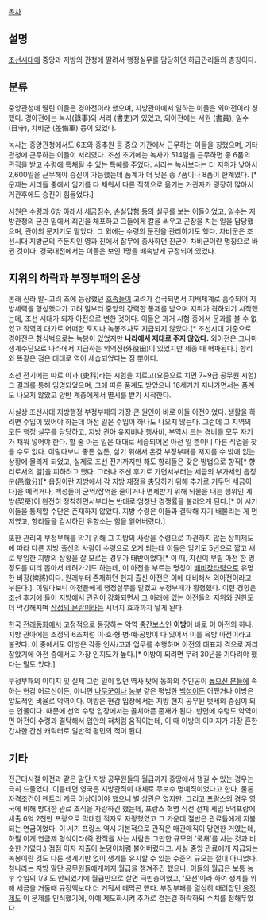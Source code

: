[[목차]]


== 설명 ==
[[조선]]시대에 중앙과 지방의 관청에 딸려서 행정실무를 담당하던 하급관리들의 총칭이다. 

== 분류 ==
중앙관청에 딸린 이들은 경아전이라 했으며, 지방관아에서 일하는 이들은 외아전이라 칭했다. 경아전에는 녹사(錄事)와 서리 (書吏)가 있었고, 외아전에는 서원 (書員), 일수 (日守), 차비군 (差備軍) 등이 있었다.

녹사는 중앙관청에서도 6조와 중추원 등 중요 기관에서 근무하는 이들을 칭했으며, 기타 관청에 근무하는 이들이 서리였다. 조선 초기에는 녹사가 514일을 근무하면 종 6품의 관직을 받고 수령에 특채될 수 있는 특혜를 주었다. 서리는 녹사보다는 더 지위가 낮아서 2,600일을 근무해야 승진이 가능했는데 품계가 더 낮은 종 7품이나 8품이 한계였다. [* 문제는 서리들 중에서 임기를 다 채워서 다른 직책으로 옮기는 거관자가 굉장히 많아서 거관후에도 승진이 힘들었다.] 
 
서원은 수령과 6방 아래서 세금징수, 손실답험 등의 실무를 보는 이들이었고, 일수는 지방관청의 군관 밑에서 죄인을 체포하고 그들에게 칼을 씌우고 곤장을 치는 일을 담당했으며, 관아의 문지기도 맡았다. 그 외에는 수령의 둔전을 관리하기도 했다. 차비군은 조선시대 지방군의 주둔지인 영과 진에서 잡무에 종사하던 진군이 차비군이란 명칭으로 바뀐 것이다. 경국대전에서는 이들은 보인 1명을 배속받게 규정되어 있었다.

== 지위의 하락과 부정부패의 온상 ==

본래 신라 말~고려 초에 등장했던 [[호족]]들이 고려가 건국되면서 지배체계로 흡수되어 지방세력을 형성했다가 고려 말부터 중앙의 강력한 통제를 받으며 지위가 격하되기 시작했는데, 조선 시대가 되자 아전으로 변한 것이다. 이들은 과거 시험 중에서 문과를 볼 수 없었고 직역의 대가로 어떠한 토지나 녹봉조차도 지급되지 않았다.[* 조선시대 기준으로 경아전은 형식벅으로는 녹봉이 있었지만 '''나라에서 제대로 주지 않았다.''' 외아전은 그나마 생계수단으로 나라에서 지급하는 외역전(外役田)이 있었지만 세종 때 혁파된다.] 향리와 똑같은 점은 대대로 역이 세습되었다는 점 뿐이다.

조선 전기에는 따로 이과 (吏科)라는 시험을 치르고(요즘으로 치면 7~9급 공무원 시험) 그 결과를 통해 임명되었으며, 그에 따른 품계도 받았으나 16세기가 지나가면서는 품계도 나오지 않았고 양반 계층에게서 멸시를 받기 시작한다.

사실상 조선시대 지방행정 부정부패의 가장 큰 원인이 바로 이들 아전이었다. 생활을 하려면 수입이 있어야 하는데 아전 일은 수입이 하나도 나오지 않는다. 그런데 그 지역의 모든 행정 실무를 담당하고, 지방 관아 유지비나 행사비, 부역시 드는 경비를 모두 자기가 채워 넣어야 한다. 할 줄 아는 일은 대대로 세습되어온 아전 일 뿐이니 다른 직업을 찾을 수도 없다. 이렇다보니 좋든 싫든, 살기 위해서 온갖 부정부패를 저지를 수 밖에 없는 상황에 몰리게 되었고, 실제로 조선 전기까지만 해도 향리들은 갖은 방법으로 향직[* 향리로서의 일]을 피하려고 했다. 그러나 조선 후기로 가면서부터는 세금의 부가세인 읍징분(邑徵分)[* 읍징이란 지방에서 각 지방 재정을 충당하기 위해 추가로 거두던 세금이다]을 떼먹거나, 백성들이 군역/잡역을 줄이거나 면제받기 위해 뇌물을 내는 행위인 계방(契房)이 완전히 정착하면서부터는 반대로 엄청난 경쟁률을 불러오게 된다.[* 이 시기 이들을 통제할 수단은 존재하지 않았다. 지방 수령은 이들과 결탁해 자기 배불리는 게 먼저였고, 향리들을 감시하던 유향소는 힘을 잃어버렸다.] 

또한 관리의 부정부패를 막기 위해 그 지방의 사람을 수령으로 파견하지 않는 상피제도에 따라 다른 지방 출신의 사람이 수령으로 오게 되는데 이들은 임기도 5년으로 짧고 새로 부임한 지방의 상황을 잘 모르는 경우가 태반이었다[* 이 때, 자신이 부릴 아전 한 명 정도를 미리 뽑아서 데려가기도 하는데, 이 아전을 부르는 명칭이 [[배비장타령]]으로 유명한 비장(裨將)이다. 원래부터 존재하던 현지 출신 아전은 이에 대비해서 외아전이라고 부른다.]. 이렇다보니 아전들에게 행정실무를 맡겼고 부정부패가 횡행했다. 이런 경향은 조선 후기에 들어 지방에서 관권이 강화되면서 그 아래에 있는 아전들의 지위와 권한도 더 막강해지며 [[삼정의 문란]]이라는 시너지 효과까지 낳게 된다.

한국 [[전래동화]]에서 고정적으로 등장하는 악역 [[중간보스]]인 '''이방'''이 바로 이 아전의 하나. 지방 관아에는 조정의 6조처럼 이·호·형·병·예·공방이 다 있어서 이를 육방 아전이라고 불렀다. 이 중에서도 이방은 각종 인사/고과 업무를 수행하며 아전의 대표자 격으로 자리잡았기에 아전 중에서도 가장 인지도가 높다.[* 이방이 되려면 무려 30년을 기다려야 했다는 말도 있다.]

부정부패의 이미지 및 실제 그런 일이 있던 역사 탓에 동화의 주인공이 [[높으신 분들]]에 속하는 현감 어르신이든, 아니면 [[나무꾼]]이나 [[농부]] 같은 평범한 [[백성]]이든 어쨌거나 이방은 압도적인 비율로 악역이다. 이방은 현감 입장에서는 지방 현지 공무원 텃세의 중심이 되는 인물이다. 때문에 선역 수령 입장에서는 골치아픈 존재가 된다. 반면에 수령도 악역이면 아전이 수령과 결탁해서 입안의 혀처럼 움직이는데, 이 때 이방의 이미지가 가장 흔한 간사한 간신 캐릭터로 일반적 평민의 적이 된다.

== 기타 ==

전근대시절 아전과 같은 말단 지방 공무원들의 월급까지 중앙에서 챙길 수 있는 경우는 극히 드물었다. 이를테면 영국은 지방관직이 대체로 무보수 명예직이었다고 한다. 물론 자격조건이 젠트리 계급 이상이어야 했으니 별 상관은 없지만. 그리고 프랑스의 경우 영국에 비해 방대한 관료 조직을 자랑하긴 했는데, 프랑스 혁명 직전 전체 세입 5억프랑에 세출 6억 2천만 프랑으로 막대한 적자도 자랑했었고 그 가운데 절반은 관료들에게 지불되는 연금이었다. 이 시기 프랑스 역시 기본적으로 관직은 매관매직이 당연한 거였는데, 하필 이게 연금제 형식이라(즉 관직을 사는 사람은 그만한 규모의 '국채'를 사는 것과 비슷한 거였다.) 점점 이자 지출이 눈덩이처럼 불어버렸다고. 사실 중앙 관료에게 지급되는 녹봉이란 것도 다른 생계기반 없이 생계를 유지할 수 있는 수준의 규모는 절대 아니었다. 청나라는 지방 말단 공무원들에게까지 월급을 챙겨주긴 했으나, 이들의 월급은 보통 농부 수입의 1/3 도 안되었기에 월급만으로 살면 극빈층이였고, '모선'이라 하여 생계를 위해 세금을 거둘때 규정액보다 더 거둬서 떼먹곤 했다. 부정부패를 열심히 때려잡던 [[옹정제]]도 이 문제를 인식했기에, 아예 제도화시켜 추가로 걷는걸 허락하되 수치를 정해두었다.
